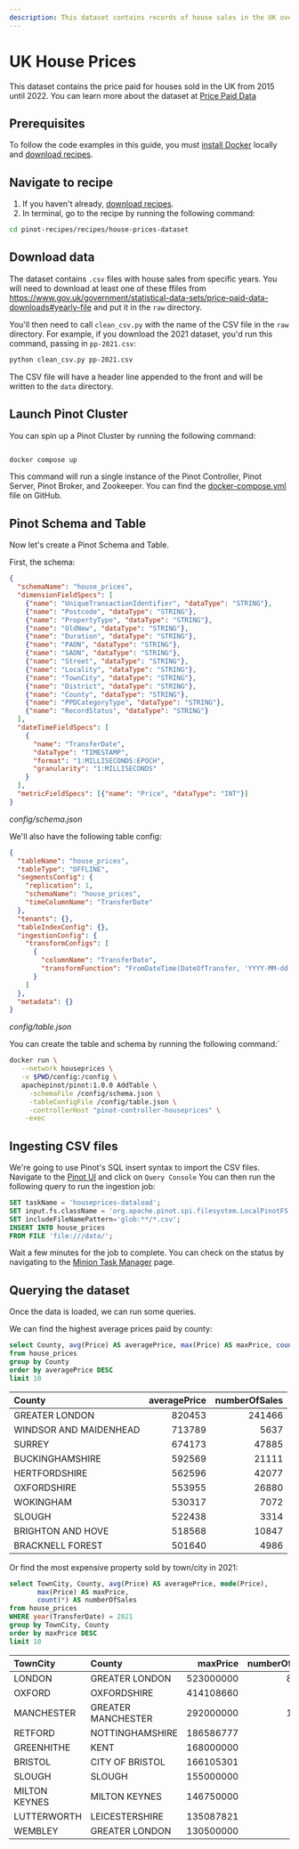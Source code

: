 ```yaml
---
description: This dataset contains records of house sales in the UK over the last 8 years.
---
```


# UK House Prices

This dataset contains the price paid for houses sold in the UK from 2015 until 2022.
You can learn more about the dataset at [Price Paid Data](https://www.gov.uk/government/statistical-data-sets/price-paid-data-downloads)

## Prerequisites

To follow the code examples in this guide, you must [install Docker](https://docs.docker.com/get-docker/) locally and [download recipes](/docs/pinot/recipes/#download-recipes).

## Navigate to recipe

1. If you haven't already, [download recipes](/docs/pinot/recipes/#download-recipes).
2. In terminal, go to the recipe by running the following command:
  ```bash
  cd pinot-recipes/recipes/house-prices-dataset
  ```

## Download data

The dataset contains `.csv` files with house sales from specific years.
You will need to download at least one of these ffiles from https://www.gov.uk/government/statistical-data-sets/price-paid-data-downloads#yearly-file and put it in the `raw` directory.

You'll then need to call `clean_csv.py` with the name of the CSV file in the `raw` directory.
For example, if you download the 2021 dataset, you'd run this command, passing in `pp-2021.csv`:

```bash
python clean_csv.py pp-2021.csv
```

The CSV file will have a header line appended to the front and will be written to the `data` directory.


## Launch Pinot Cluster

You can spin up a Pinot Cluster by running the following command:

```bash

docker compose up
```

This command will run a single instance of the Pinot Controller, Pinot Server, Pinot Broker, and Zookeeper. 
You can find the [docker-compose.yml](https://github.com/startreedata/pinot-recipes/blob/main/recipes/house-prices-dataset/docker-compose.yml) file on GitHub.

## Pinot Schema and Table

Now let's create a Pinot Schema and Table.

First, the schema:

```json
{
  "schemaName": "house_prices",
  "dimensionFieldSpecs": [
    {"name": "UniqueTransactionIdentifier", "dataType": "STRING"},
    {"name": "Postcode", "dataType": "STRING"},
    {"name": "PropertyType", "dataType": "STRING"},
    {"name": "OldNew", "dataType": "STRING"},
    {"name": "Duration", "dataType": "STRING"},
    {"name": "PAON", "dataType": "STRING"},
    {"name": "SAON", "dataType": "STRING"},
    {"name": "Street", "dataType": "STRING"},
    {"name": "Locality", "dataType": "STRING"},
    {"name": "TownCity", "dataType": "STRING"},
    {"name": "District", "dataType": "STRING"},
    {"name": "County", "dataType": "STRING"},
    {"name": "PPDCategoryType", "dataType": "STRING"},
    {"name": "RecordStatus", "dataType": "STRING"}
  ],
  "dateTimeFieldSpecs": [
    {
      "name": "TransferDate",
      "dataType": "TIMESTAMP",
      "format": "1:MILLISECONDS:EPOCH",
      "granularity": "1:MILLISECONDS"
    }
  ],
  "metricFieldSpecs": [{"name": "Price", "dataType": "INT"}]
}
```
*config/schema.json*

We'll also have the following table config:

```json
{
  "tableName": "house_prices",
  "tableType": "OFFLINE",
  "segmentsConfig": {
    "replication": 1,
    "schemaName": "house_prices",
    "timeColumnName": "TransferDate"
  },
  "tenants": {},
  "tableIndexConfig": {},
  "ingestionConfig": {
    "transformConfigs": [
      {
        "columnName": "TransferDate",
        "transformFunction": "FromDateTime(DateOfTransfer, 'YYYY-MM-dd HH:mm')"
      }
    ]
  },
  "metadata": {}
}
```
*config/table.json*


You can create the table and schema by running the following command:`

```bash
docker run \
   --network houseprices \
   -v $PWD/config:/config \
   apachepinot/pinot:1.0.0 AddTable \
     -schemaFile /config/schema.json \
     -tableConfigFile /config/table.json \
     -controllerHost "pinot-controller-houseprices" \
    -exec
```


## Ingesting CSV files

We're going to use Pinot's SQL insert syntax to import the CSV files. 
Navigate to the [Pinot UI](http://localhost:9000) and click on `Query Console`
You can then run the following query to run the ingestion job:

```sql
SET taskName = 'houseprices-dataload';
SET input.fs.className = 'org.apache.pinot.spi.filesystem.LocalPinotFS';
SET includeFileNamePattern='glob:**/*.csv';
INSERT INTO house_prices 
FROM FILE 'file:///data/';
```

Wait a few minutes for the job to complete. You can check on the status by navigating to the [Minion Task Manager](http://localhost:9000/#/minion-task-manager) page.

## Querying the dataset

Once the data is loaded, we can run some queries.

We can find the highest average prices paid by county:

```sql
select County, avg(Price) AS averagePrice, max(Price) AS maxPrice, count(*) AS numberOfSales
from house_prices
group by County
order by averagePrice DESC
limit 10
```

| County                      |      averagePrice |      numberOfSales |
|:-----------------------|-------:|-------:|
| GREATER LONDON         | 820453 | 241466 |
| WINDSOR AND MAIDENHEAD | 713789 |   5637 |
| SURREY                 | 674173 |  47885 |
| BUCKINGHAMSHIRE        | 592569 |  21111 |
| HERTFORDSHIRE          | 562596 |  42077 |
| OXFORDSHIRE            | 553955 |  26880 |
| WOKINGHAM              | 530317 |   7072 |
| SLOUGH                 | 522438 |   3314 |
| BRIGHTON AND HOVE      | 518568 |  10847 |
| BRACKNELL FOREST       | 501640 |   4986 |

Or find the most expensive property sold by town/city in 2021:


```sql
select TownCity, County, avg(Price) AS averagePrice, mode(Price), 
       max(Price) AS maxPrice, 
       count(*) AS numberOfSales
from house_prices
WHERE year(TransferDate) = 2021
group by TownCity, County
order by maxPrice DESC
limit 10
```

| TownCity     | County             |   maxPrice |   numberOfSales|
|:--------------|:-------------------|------------:|------------------:|
| LONDON        | GREATER LONDON     |   523000000 |             81988 |
| OXFORD        | OXFORDSHIRE        |   414108660 |              2795 |
| MANCHESTER    | GREATER MANCHESTER |   292000000 |             19965 |
| RETFORD       | NOTTINGHAMSHIRE    |   186586777 |               864 |
| GREENHITHE    | KENT               |   168000000 |               411 |
| BRISTOL       | CITY OF BRISTOL    |   166105301 |              9560 |
| SLOUGH        | SLOUGH             |   155000000 |              1946 |
| MILTON KEYNES | MILTON KEYNES      |   146750000 |              5565 |
| LUTTERWORTH   | LEICESTERSHIRE     |   135087821 |               686 |
| WEMBLEY       | GREATER LONDON     |   130500000 |               907 |